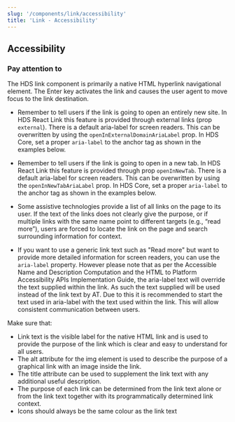 ```yaml
---
slug: '/components/link/accessibility'
title: 'Link - Accessibility'
---
```




## Accessibility

### Pay attention to

The HDS link component is primarily a native HTML hyperlink navigational element. The Enter key activates the link and causes the user agent to move focus to the link destination.

- Remember to tell users if the link is going to open an entirely new site. In HDS React Link this feature is provided through external links (prop `external`). There is a default aria-label for screen readers. This can be overwritten by using the `openInExternalDomainAriaLabel` prop.
  In HDS Core, set a proper `aria-label` to the anchor tag as shown in the examples below.

- Remember to tell users if the link is going to open in a new tab. In HDS React Link this feature is provided through prop `openInNewTab`. There is a default aria-label for screen readers. This can be overwritten by using the `openInNewTabAriaLabel` prop.
  In HDS Core, set a proper `aria-label` to the anchor tag as shown in the examples below.

- Some assistive technologies provide a list of all links on the page to its user. If the text of the links does not clearly give the purpose, or if multiple links with the same name point to different targets (e.g., “read more”), users are forced to locate the link on the page and search surrounding information for context.

- If you want to use a generic link text such as "Read more" but want to provide more detailed information for screen readers, you can use the `aria-label` property. However please note that as per the <ExternalLink href="https://www.w3.org/TR/accname/">Accessible Name and Description Computation</ExternalLink> and the <ExternalLink href="https://www.w3.org/TR/html-aapi/#accessible-name-and-description-calculation">HTML to Platform Accessibility APIs Implementation Guide</ExternalLink>, the aria-label text will override the text supplied within the link. As such the text supplied will be used instead of the link text by AT. Due to this it is recommended to start the text used in aria-label with the text used within the link. This will allow consistent communication between users.

Make sure that:

- Link text is the visible label for the native HTML link and is used to provide the purpose of the link which is clear and easy to understand for all users.
- The alt attribute for the img element is used to describe the purpose of a graphical link with an image inside the link.
- The title attribute can be used to supplement the link text with any additional useful description.
- The purpose of each link can be determined from the link text alone or from the link text together with its programmatically determined link context.
- Icons should always be the same colour as the link text
